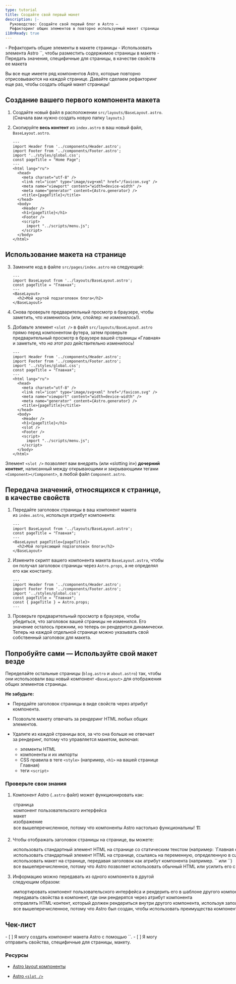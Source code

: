 ```yaml
---
type: tutorial
title: Создайте свой первый макет
description: |-
  Руководство: Создайте свой первый блог в Astro —
  Рефакторинг общих элементов в повторно используемый макет страницы
i18nReady: true
---
```




<PreCheck>
  - Рефакторить общие элементы в макете страницы
  - Использовать элемента Astro `<slot />`, чтобы разместить содержимое страницы в макете
  - Передать значения, специфичные для страницы, в качестве свойств ее макета
</PreCheck>

Вы все еще имеете ряд компонентов Astro, которые повторно отрисовываются на каждой странице. Давайте сделаем рефакторинг еще раз, чтобы создать общий макет страницы!

## Создание вашего первого компонента макета

1. Создайте новый файл в расположении `src/layouts/BaseLayout.astro`. (Сначала вам нужно создать новую папку `layouts`.)

2. Скопируйте **весь контент** из `index.astro` в ваш новый файл, `BaseLayout.astro`.

    ```astro title="src/layouts/BaseLayout.astro"
    ---
    import Header from '../components/Header.astro';
    import Footer from '../components/Footer.astro';
    import '../styles/global.css';
    const pageTitle = "Home Page";
    ---
    <html lang="ru">
      <head>
        <meta charset="utf-8" />
        <link rel="icon" type="image/svg+xml" href="/favicon.svg" />
        <meta name="viewport" content="width=device-width" />
        <meta name="generator" content={Astro.generator} />
        <title>{pageTitle}</title>
      </head>
      <body>
        <Header />
        <h1>{pageTitle}</h1>
        <Footer />
        <script>
          import "../scripts/menu.js";
        </script>
      </body>
    </html>
    ```

## Использование макета на странице

3. Замените код в файле `src/pages/index.astro` на следующий:

    ```astro title="src/pages/index.astro"
    ---
    import BaseLayout from '../layouts/BaseLayout.astro';
    const pageTitle = "Главная";
    ---
    <BaseLayout>
      <h2>Мой крутой подзаголовок блога</h2>
    </BaseLayout>
    ```

4. Снова проверьте предварительный просмотр в браузере, чтобы заметить, что изменилось (или, спойлер: _не изменилось_!).

5. Добавьте элемент `<slot />` в файл `src/layouts/BaseLayout.astro` прямо перед компонентом футера, затем проверьте предварительный просмотр в браузере вашей страницы «Главная» и заметьте, что _на этот раз_ действительно изменилось!

    ```astro title="src/layouts/BaseLayout.astro" ins={18}
    ---
    import Header from '../components/Header.astro';
    import Footer from '../components/Footer.astro';
    import '../styles/global.css';
    const pageTitle = "Главная";
    ---
    <html lang="ru">
      <head>
        <meta charset="utf-8" />
        <link rel="icon" type="image/svg+xml" href="/favicon.svg" />
        <meta name="viewport" content="width=device-width" />
        <meta name="generator" content={Astro.generator} />
        <title>{pageTitle}</title>
      </head>
      <body>
        <Header />
        <h1>{pageTitle}</h1>
        <slot />
        <Footer />
        <script>
          import "../scripts/menu.js";
        </script>
      </body>
    </html>
    ```

Элемент `<slot />` позволяет вам внедрять (или «slotting in») **дочерний контент**, написанный между открывающими и закрывающими тегами `<Component></Component>`, в любой файл `Component.astro`.

## Передача значений, относящихся к странице, в качестве свойств

1. Передайте заголовок страницы в ваш компонент макета из `index.astro`, используя атрибут компонента:

    ```astro title="src/pages/index.astro" 'pageTitle={pageTitle}'
    ---
    import BaseLayout from '../layouts/BaseLayout.astro';
    const pageTitle = "Главная";
    ---
    <BaseLayout pageTitle={pageTitle}>
      <h2>Мой потрясающий подзаголовок блога</h2>
    </BaseLayout>
    ```

2. Измените скрипт вашего компонента макета `BaseLayout.astro`, чтобы он получал заголовок страницы через `Astro.props`, а не определял его как константу.

    ```astro title="src/layouts/BaseLayout.astro" del={5} ins={6}
    ---
    import Header from '../components/Header.astro';
    import Footer from '../components/Footer.astro';
    import '../styles/global.css';
    const pageTitle = "Главная";
    const { pageTitle } = Astro.props;
    ---
    ```

3. Проверьте предварительный просмотр в браузере, чтобы убедиться, что заголовок вашей страницы не изменился. Его значение осталось прежним, но теперь он рендерится динамически. Теперь на каждой отдельной странице можно указывать свой собственный заголовок для макета.


<Box icon="puzzle-piece">

## Попробуйте сами — Используйте свой макет везде

Переделайте остальные страницы (`blog.astro` и `about.astro`) так, чтобы они использовали ваш новый компонент `<BaseLayout>` для отображения общих элементов страницы.

**Не забудьте:**

- Передайте заголовок страницы в виде свойств через атрибут компонента.

- Позвольте макету отвечать за рендеринг HTML любых общих элементов.

- Удалите из каждой страницы все, за что она больше не отвечает за рендеринг, потому что управляется макетом, включая:

  - элементы HTML
  - компоненты и их импорты
  - CSS правила в теге `<style>` (например, `<h1>` на вашей странице Главная)
  - теги `<script>`

</Box>



<Box icon="question-mark">

### Проверьте свои знания

1. Компонент Astro (`.astro` файл) может функционировать как:

    <MultipleChoice>
      <Option>страница</Option>
      <Option>компонент пользовательского интерфейса</Option>
      <Option>макет</Option>
      <Option>изображение</Option>
      <Option isCorrect>все вышеперечисленное, потому что компоненты Astro настолько функциональны! 🏗️</Option>
    </MultipleChoice>

2. Чтобы отображать заголовок страницы на странице, вы можете:

    <MultipleChoice>
      <Option>
        использовать стандартный элемент HTML на странице со статическим текстом (например: `<h1>Главная страница</h1>`)
      </Option>
      <Option>
        использовать стандартный элемент HTML на странице, ссылаясь на переменную, определенную в сценарии frontmatter вашего компонента (например `<h1>{pageTitle}</h1>`)
      </Option>
      <Option>
        использовать макет на странице, передавая заголовок как атрибут компонента (например. `<BaseLayout title="Главная" />` или `<BaseLayout title={pageTitle} />`)
      </Option>
      <Option isCorrect>
        все вышеперечисленное, потому что Astro позволяет использовать обычный HTML или усилить его с помощью сценариев и компонентов! 💪
      </Option>
    </MultipleChoice>

3. Информацию можно передавать из одного компонента в другой следующим образом:

    <MultipleChoice>
      <Option>
        импортировать компонент пользовательского интерфейса и рендерить его в шаблоне другого компонента
      </Option>
      <Option>
        передавать свойства в компонент, где они рендерятся через атрибут компонента
      </Option>
      <Option>
        отправлять HTML-контент, который должен рендериться внутри другого компонента, используя заполнитель `<slot />`
      </Option>
      <Option isCorrect>
        все вышеперечисленное, потому что Astro был создан, чтобы использовать преимущества компонентного дизайна! 🧩
      </Option>
    </MultipleChoice>

</Box>

<Box icon="check-list">

## Чек-лист

<Checklist>
- [ ] Я могу создать компонент макета Astro с помощью `<slot />`.
- [ ] Я могу отправить свойства, специфичные для страницы, макету.
</Checklist>
</Box>

### Ресурсы

- [Astro layout компоненты](/ru/basics/layouts/)

- [Astro `<slot />`](/ru/basics/astro-components/#слоты)
